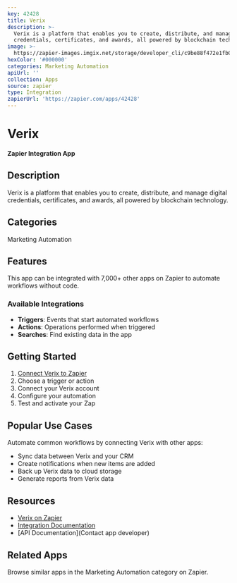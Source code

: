 ```yaml
---
key: 42428
title: Verix
description: >-
  Verix is a platform that enables you to create, distribute, and manage digital
  credentials, certificates, and awards, all powered by blockchain technology.
image: >-
  https://zapier-images.imgix.net/storage/developer_cli/c9be88f472e1fb0524a677d65e7db920.png?auto=format%2Ccompress&ixlib=python-3.0.0&q=50
hexColor: '#000000'
categories: Marketing Automation
apiUrl: ''
collection: Apps
source: zapier
type: Integration
zapierUrl: 'https://zapier.com/apps/42428'
---
```

# Verix

**Zapier Integration App**

## Description

Verix is a platform that enables you to create, distribute, and manage digital credentials, certificates, and awards, all powered by blockchain technology.

## Categories

Marketing Automation

## Features

This app can be integrated with 7,000+ other apps on Zapier to automate workflows without code.

### Available Integrations

- **Triggers**: Events that start automated workflows
- **Actions**: Operations performed when triggered
- **Searches**: Find existing data in the app

## Getting Started

1. [Connect Verix to Zapier](https://zapier.com/apps/42428)
2. Choose a trigger or action
3. Connect your Verix account
4. Configure your automation
5. Test and activate your Zap

## Popular Use Cases

Automate common workflows by connecting Verix with other apps:

- Sync data between Verix and your CRM
- Create notifications when new items are added
- Back up Verix data to cloud storage
- Generate reports from Verix data

## Resources

- [Verix on Zapier](https://zapier.com/apps/42428)
- [Integration Documentation](https://zapier.com/apps/42428/integrations)
- [API Documentation](Contact app developer)

## Related Apps

Browse similar apps in the Marketing Automation category on Zapier.
